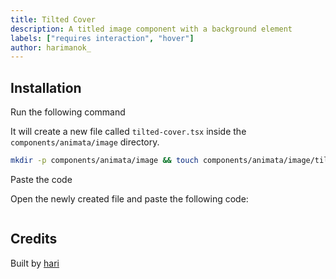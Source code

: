 ```yaml
---
title: Tilted Cover
description: A titled image component with a background element
labels: ["requires interaction", "hover"]
author: harimanok_
---
```


<ComponentPreview name="image-tilted-cover--docs" />

## Installation

<Steps>
<Step>Run the following command</Step>

It will create a new file called `tilted-cover.tsx` inside the `components/animata/image` directory.

```bash
mkdir -p components/animata/image && touch components/animata/image/tilted-cover.tsx
```

<Step>Paste the code</Step>

Open the newly created file and paste the following code:

```jsx file=<rootDir>/animata/image/tilted-cover.tsx

```

</Steps>

## Credits

Built by [hari](https://github.com/hari)
